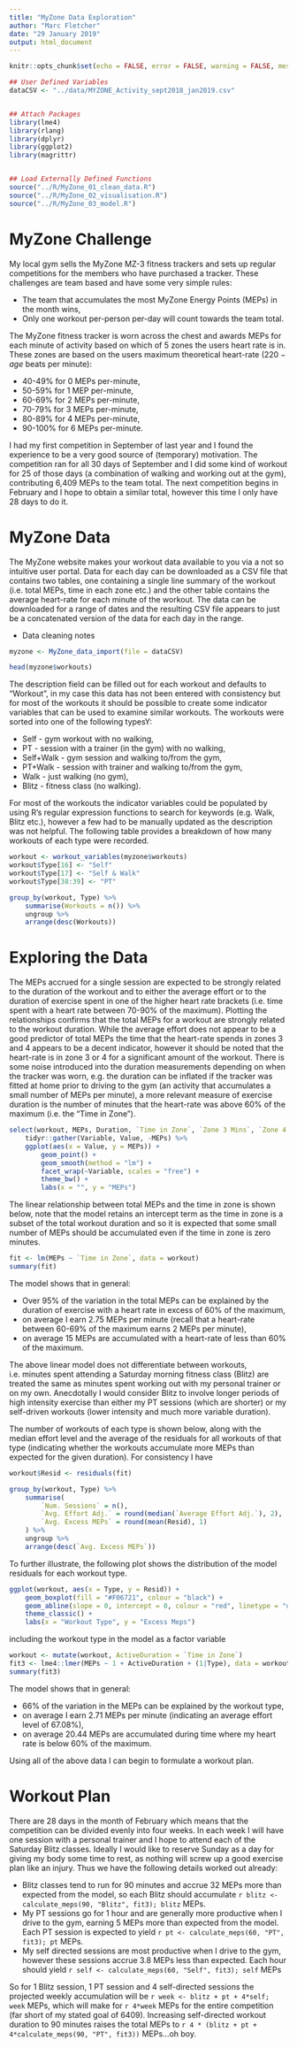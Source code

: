 ---
title: "MyZone Data Exploration"
author: "Marc Fletcher"
date: "29 January 2019"
output: html_document
---

```{r setup, include = FALSE, error = FALSE, warning = FALSE, message = FALSE}
knitr::opts_chunk$set(echo = FALSE, error = FALSE, warning = FALSE, message = FALSE)

## User Defined Variables
dataCSV <- "../data/MYZONE_Activity_sept2018_jan2019.csv"


## Attach Packages
library(lme4)
library(rlang)
library(dplyr)
library(ggplot2)
library(magrittr)


## Load Externally Defined Functions
source("../R/MyZone_01_clean_data.R")
source("../R/MyZone_02_visualisation.R")
source("../R/MyZone_03_model.R")
```




# MyZone Challenge
My local gym sells the MyZone MZ-3 fitness trackers and sets up regular competitions for the members who have purchased a tracker. These challenges are team based and have some very simple rules:

* The team that accumulates the most MyZone Energy Points (MEPs) in the month wins,
* Only one workout per-person per-day will count towards the team total.

The MyZone fitness tracker is worn across the chest and awards MEPs for each minute of activity based on which of 5 zones the users heart rate is in. These zones are based on the users maximum theoretical heart-rate ($220 - age$ beats per minute):

* 40-49% for 0 MEPs per-minute,
* 50-59% for 1 MEP per-minute,
* 60-69% for 2 MEPs per-minute,
* 70-79% for 3 MEPs per-minute,
* 80-89% for 4 MEPs per-minute,
* 90-100% for 6 MEPs per-minute.

I had my first competition in September of last year and I found the experience to be a very good source of (temporary) motivation. The competition ran for all 30 days of September and I did some kind of workout for 25 of those days (a combination of walking and working out at the gym), contributing 6,409 MEPs to the team total. The next competition begins in February and I hope to obtain a similar total, however this time I only have 28 days to do it.


# MyZone Data
The MyZone website makes your workout data available to you via a not so intuitive user portal. Data for each day can be downloaded as a CSV file that contains two tables, one containing a single line summary of the workout (i.e. total MEPs, time in each zone etc.) and the other table contains the average heart-rate for each minute of the workout. The data can be downloaded for a range of dates and the resulting CSV file appears to just be a concatenated version of the data for each day in the range.

* Data cleaning notes


```{r data_preview_raw}
myzone <- MyZone_data_import(file = dataCSV)

head(myzone$workouts)
```


The description field can be filled out for each workout and defaults to "Workout", in my case this data has not been entered with consistency but for most of the workouts it should be possible to create some indicator variables that can be used to examine similar workouts. The workouts were sorted into one of the following typesY:

* Self - gym workout with no walking,
* PT - session with a trainer (in the gym) with no walking,
* Self+Walk - gym session and walking to/from the gym,
* PT+Walk - session with trainer and walking to/from the gym,
* Walk - just walking (no gym),
* Blitz - fitness class (no walking).

For most of the workouts the indicator variables could be populated by using R's regular expression functions to search for keywords (e.g. Walk, Blitz etc.), however a few had to be manually updated as the description was not helpful. The following table provides a breakdown of how many workouts of each type were recorded.


```{r workout_classification}
workout <- workout_variables(myzone$workouts)
workout$Type[16] <- "Self"
workout$Type[17] <- "Self & Walk"
workout$Type[38:39] <- "PT"

group_by(workout, Type) %>% 
    summarise(Workouts = n()) %>% 
    ungroup %>% 
    arrange(desc(Workouts))
```


# Exploring the Data
The MEPs accrued for a single session are expected to be strongly related to the duration of the workout and to either the average effort or to the duration of exercise spent in one of the higher heart rate brackets (i.e. time spent with a heart rate between 70-90% of the maximum). Plotting the relationships confirms that the total MEPs for a workout are strongly related to the workout duration. While the average effort does not appear to be a good predictor of total MEPs the time that the heart-rate spends in zones 3 and 4 appears to be a decent indicator, however it should be noted that the heart-rate is in zone 3 or 4 for a significant amount of the workout. There is some noise introduced into the duration measurements depending on when the tracker was worn, e.g. the duration can be inflated if the tracker was fitted at home prior to driving to the gym (an activity that accumulates a small number of MEPs per minute), a more relevant measure of exercise duration is the number of minutes that the heart-rate was above 60% of the maximum (i.e. the "Time in Zone").

```{r workout_duration}
select(workout, MEPs, Duration, `Time in Zone`, `Zone 3 Mins`, `Zone 4 Mins`) %>% 
    tidyr::gather(Variable, Value, -MEPs) %>% 
    ggplot(aes(x = Value, y = MEPs)) + 
        geom_point() + 
        geom_smooth(method = "lm") + 
        facet_wrap(~Variable, scales = "free") + 
        theme_bw() + 
        labs(x = "", y = "MEPs")
```


The linear relationship between total MEPs and the time in zone is shown below, note that the model retains an intercept term as the time in zone is a subset of the total workout duration and so it is expected that some small number of MEPs should be accumulated even if the time in zone is zero minutes.

```{r workout_lm}
fit <- lm(MEPs ~ `Time in Zone`, data = workout)
summary(fit)
```

The model shows that in general:

* Over 95% of the variation in the total MEPs can be explained by the duration of exercise with a heart rate in excess of 60% of the maximum,
* on average I earn 2.75 MEPs per minute (recall that a heart-rate between 60-69% of the maximum earns 2 MEPs per minute),
* on average 15 MEPs are accumulated with a heart-rate of less than 60% of the maximum.

The above linear model does not differentiate between workouts, i.e. minutes spent attending a Saturday morning fitness class (Blitz) are treated the same as minutes spent working out with my personal trainer or on my own. Anecdotally I would consider Blitz to involve longer periods of high intensity exercise than either my PT sessions (which are shorter) or my self-driven workouts (lower intensity and much more variable duration).



The number of workouts of each type is shown below, along with the median effort level and the average of the residuals for all workouts of that type (indicating whether the workouts accumulate more MEPs than expected for the given duration). For consistency I have 

```{r session type}
workout$Resid <- residuals(fit)

group_by(workout, Type) %>% 
    summarise(
        `Num. Sessions` = n(), 
        `Avg. Effort Adj.` = round(median(`Average Effort Adj.`), 2),
        `Avg. Excess MEPs` = round(mean(Resid), 1)
    ) %>% 
    ungroup %>% 
    arrange(desc(`Avg. Excess MEPs`))
```

To further illustrate, the following plot shows the distribution of the model residuals for each workout type.

```{r session_type_meps}
ggplot(workout, aes(x = Type, y = Resid)) + 
    geom_boxplot(fill = "#F06721", colour = "black") + 
    geom_abline(slope = 0, intercept = 0, colour = "red", linetype = "dashed") + 
    theme_classic() + 
    labs(x = "Workout Type", y = "Excess Meps")
```

including the workout type in the model as a factor variable


```{r average_effort}
workout <- mutate(workout, ActiveDuration = `Time in Zone`)
fit3 <- lme4::lmer(MEPs ~ 1 + ActiveDuration + (1|Type), data = workout)
summary(fit3)
```

The model shows that in general:

* 66% of the variation in the MEPs can be explained by the workout type,
* on average I earn 2.71 MEPs per minute (indicating an average effort level of 67.08%),
* on average 20.44 MEPs are accumulated during time where my heart rate is below 60% of the maximum.

Using all of the above data I can begin to formulate a workout plan.


# Workout Plan
There are 28 days in the month of February which means that the competition can be divided evenly into four weeks. In each week I will have one session with a personal trainer and I hope to attend each of the Saturday Blitz classes. Ideally I would like to reserve Sunday as a day for giving my body some time to rest, as nothing will screw up a good exercise plan like an injury. Thus we have the following details worked out already:

* Blitz classes tend to run for 90 minutes and accrue 32 MEPs more than expected from the model, so each Blitz should accumulate `r blitz <- calculate_meps(90, "Blitz", fit3); blitz` MEPs.
* My PT sessions go for 1 hour and are generally more productive when I drive to the gym, earning 5 MEPs more than expected from the model. Each PT session is expected to yield `r pt <- calculate_meps(60, "PT", fit3); pt` MEPs.
* My self directed sessions are most productive when I drive to the gym, however these sessions accrue 3.8 MEPs less than expected. Each hour should yield `r self <- calculate_meps(60, "Self", fit3); self` MEPs

So for 1 Blitz session, 1 PT session and 4 self-directed sessions the projected weekly accumulation will be `r week <- blitz + pt + 4*self; week` MEPs, which will make for `r 4*week` MEPs for the entire competition (far short of my stated goal of 6409). Increasing self-directed workout duration to 90 minutes raises the total MEPs to `r 4 * (blitz + pt + 4*calculate_meps(90, "PT", fit3))` MEPs...oh boy.





